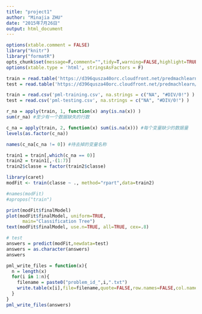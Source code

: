 ```yaml
---
title: "project1"
author: "Minajia ZHU"
date: "2015年7月26日"
output: html_document
---
```



```r
options(xtable.comment = FALSE)
library("knitr")
library("formatR")
opts_chunk$set(message=F,comment="",tidy=T,warning=FALSE,highlight=TRUE)
options(xtable.type = 'html', stringsAsFactors = F)
```


```r
train = read.table('https://d396qusza40orc.cloudfront.net/predmachlearn/pml-training.csv')
test = read.table('https://d396qusza40orc.cloudfront.net/predmachlearn/pml-testing.csv')
```

```r
train = read.csv('pml-training.csv', na.strings = c("NA", "#DIV/0!") )
test = read.csv('pml-testing.csv', na.strings = c("NA", "#DIV/0!") )
```

```r
r_na = apply(train, 1, function(x) any(is.na(x)) )
sum(r_na) #至少有一个数据缺失的行数

c_na = apply(train, 2, function(x) sum(is.na(x))) #每个变量缺少的数据量 
levels(as.factor(c_na))

names(c_na[c_na != 0]) #待去掉的变量名称

train1 = train[,which(c_na == 0)]
train2 = train1[,-(1:7)]
train2$classe = factor(train2$classe)

library(caret)
modFit <- train(classe ~ ., method="rpart",data=train2)

#names(modFit)
#apropos("train")

print(modFit$finalModel)
plot(modFit$finalModel, uniform=TRUE, 
      main="Classification Tree")
text(modFit$finalModel, use.n=TRUE, all=TRUE, cex=.8)

# test
answers = predict(modFit,newdata=test)
answers = as.character(answers)
answers

pml_write_files = function(x){
  n = length(x)
  for(i in 1:n){
    filename = paste0("problem_id_",i,".txt")
    write.table(x[i],file=filename,quote=FALSE,row.names=FALSE,col.names=FALSE)
  }
}
pml_write_files(answers)

```



